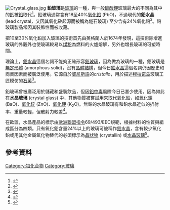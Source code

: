 [[File:Crystal_glass.jpg|thumb]]
'''鉛玻璃'''是[[玻璃|玻璃]]的一種，與一般[[碳酸鉀|碳酸鉀]]玻璃最大的不同為其中的[[鈣|鈣]]被[[鉛|鉛]]取代<ref name=newton>{{cite book|last= Newton|first= Roy G.
|author2=Sandra Davison |title= Conservation of Glass|year = 1989
|series = Butterworth – Heinemann Series in Conservation and Museology| publisher = {{tsl|en|Butterworth-Heinemann||Butterworths}}
| location = London|isbn= 0-408-10623-9}}</ref>。鉛玻璃通常含有18至40%[[氧化鉛|氧化鉛]] (PbO)，不過現代的'''鉛水晶''' (lead crystal，又因其[[氧化矽|氧化矽]]起源而被稱為[[燧石玻璃|燧石玻璃]]) 至少含有24%氧化鉛<ref name=hurst-vose>{{cite book| last = Hurst-Vose
| first = Ruth| title = Glass
| url = https://archive.org/details/glass0000vose_y8p3
| year = 1980| series = Collins Archaeology
| publisher = [[哈珀柯林斯|哈珀柯林斯]]
| location = London| isbn = 0-00-211379-1
}}</ref>。鉛玻璃製品常因其裝飾性而被收藏。

把10至30%氧化鉛加入玻璃的技術首先由英格蘭人{{link-en|喬治·瑞芬史考夫特|George Ravenscroft}}於1674年發現，這技術除增進玻璃的外觀外也使玻璃較易以[[煤粉|煤粉]]為燃料的火爐熔解，另外也增長玻璃的可塑時間。

理論上，<u>鉛水晶</u>這個名詞不能夠正確形容<u>鉛玻璃</u>，因為做為玻璃的一種，鉛玻璃是[[無定形體|無定形體]] (amorphous solid)，沒有[[晶體結構|晶體結構]]，但今日<u>鉛水晶</u>這個名詞仍因歷史和商業因素而被廣泛使用。它源自於[[威尼斯語|威尼斯語]]的''cristallo''，用於描述[[穆拉诺岛|穆拉诺岛]]玻璃工匠模仿的[[石英|石英]]<ref name=tait>{{cite book
|editor= Tait, Hugh| title = Five Thousand Years of Glass|url= https://archive.org/details/fivethousandyear0000unse|year = 2004
| publisher = {{tsl|en|University of Pennsylvania Press||University of Pennsylvania Press}} (orig. [[大英博物馆|大英博物馆]])|isbn = 978-0-8122-1888-6}}</ref>。

鉛玻璃{{link-en|玻璃容器|List of glassware|容器}}曾被廣泛用於儲藏和盛裝飲品，但因[[鉛中毒|鉛中毒]]風險今日已甚少使用。因為如此在'''水晶玻璃''' (crystal glass) 中，其他物質被嘗試用來取代氧化鉛，如[[氧化鋇|氧化鋇]] (BaO)、[[氧化鋅|氧化鋅]] (ZnO)、[[氧化鉀|氧化鉀]] (K<sub>2</sub>O)。無鉛的水晶玻璃有和鉛水晶近似的折射率、重量較輕，但散射力較差<ref>{{cite web|url=http://www.bottegadelvinocrystal.com/about_lead_free_crystal.htm|title=About Lead-free Crystal|access-date=2016-01-27|archive-url=https://web.archive.org/web/20160121001052/http://www.bottegadelvinocrystal.com/about_lead_free_crystal.htm|archive-date=2016-01-21|dead-url=yes}}</ref>。

在歐盟，水晶產品的標示由[[歐洲聯盟指令|歐洲聯盟指令]]69/493/EEC規範，根據材料的性質與組成區分為四類。只有氧化鉛含量24%以上的玻璃可被稱作<u>鉛水晶</u>，含有較少氧化鉛或用其他金屬氧化物替代的必須標示為<u>晶狀物</u> (crystallin) 或<u>水晶玻璃</u><ref>{{cite web|url=http://eur-lex.europa.eu/LexUriServ/LexUriServ.do?uri=CELEX:31969L0493:en:NOT|title=Council Directive 69/493/EEC of 15 December 1969 on the approximation of the laws of the Member States relating to crystal glass|access-date=2016-01-27|archive-date=2013-12-19|archive-url=https://web.archive.org/web/20131219030310/http://eur-lex.europa.eu/LexUriServ/LexUriServ.do?uri=CELEX:31969L0493:en:NOT|dead-url=no}}</ref>。

==參考資料==
{{reflist}}

{{玻璃科學}}

{{DEFAULTSORT:鉛玻璃}}
[[Category:铅化合物|Category:铅化合物]]
[[Category:玻璃|Category:玻璃]]